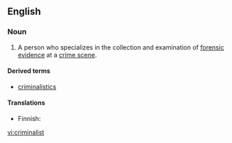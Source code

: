 ==English==

===Noun===
{{en-noun}}

#{{US}} A person who specializes in the collection and examination of [[forensic]] [[evidence]] at a [[crime scene]].

====Derived terms====
* [[criminalistics]]

====Translations====
{{top}}
* Finnish: {{t-|fi|rikostutkija}}
{{mid}}
{{bottom}}

[[vi:criminalist]]